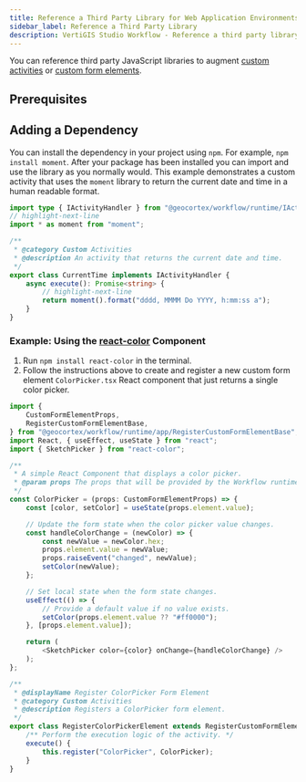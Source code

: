 ```yaml
---
title: Reference a Third Party Library for Web Application Environments
sidebar_label: Reference a Third Party Library
description: VertiGIS Studio Workflow - Reference a third party library in workflow for web applications
---
```



You can reference third party JavaScript libraries to augment [custom activities](tutorial-web-calculate-logarithm-activity.mdx) or [custom form elements](tutorial-web-implement-star-rating-form-element.mdx).

## Prerequisites

<WebPrereqs />

## Adding a Dependency

You can install the dependency in your project using `npm`. For example, `npm install moment`. After your package has been installed you can import and use the library as you normally would. This example demonstrates a custom activity that uses the `moment` library to return the current date and time in a human readable format.

```ts
import type { IActivityHandler } from "@geocortex/workflow/runtime/IActivityHandler";
// highlight-next-line
import * as moment from "moment";

/**
 * @category Custom Activities
 * @description An activity that returns the current date and time.
 */
export class CurrentTime implements IActivityHandler {
    async execute(): Promise<string> {
        // highlight-next-line
        return moment().format("dddd, MMMM Do YYYY, h:mm:ss a");
    }
}
```

### Example: Using the [react-color](https://github.com/casesandberg/react-color) Component

1. Run `npm install react-color` in the terminal.
2. Follow the instructions above to create and register a new custom form element `ColorPicker.tsx` React component that just returns a single color picker.

```ts
import {
    CustomFormElementProps,
    RegisterCustomFormElementBase,
} from "@geocortex/workflow/runtime/app/RegisterCustomFormElementBase";
import React, { useEffect, useState } from "react";
import { SketchPicker } from "react-color";

/**
 * A simple React Component that displays a color picker.
 * @param props The props that will be provided by the Workflow runtime.
 */
const ColorPicker = (props: CustomFormElementProps) => {
    const [color, setColor] = useState(props.element.value);

    // Update the form state when the color picker value changes.
    const handleColorChange = (newColor) => {
        const newValue = newColor.hex;
        props.element.value = newValue;
        props.raiseEvent("changed", newValue);
        setColor(newValue);
    };

    // Set local state when the form state changes.
    useEffect(() => {
        // Provide a default value if no value exists.
        setColor(props.element.value ?? "#ff0000");
    }, [props.element.value]);

    return (
        <SketchPicker color={color} onChange={handleColorChange} />
    );
};

/**
 * @displayName Register ColorPicker Form Element
 * @category Custom Activities
 * @description Registers a ColorPicker form element.
 */
export class RegisterColorPickerElement extends RegisterCustomFormElementBase {
    /** Perform the execution logic of the activity. */
    execute() {
        this.register("ColorPicker", ColorPicker);
    }
}
```
